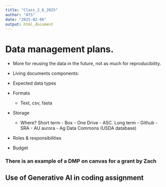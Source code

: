 ```yaml
---
title: "Class_2_6_2025"
author: "ATS"
date: "2025-02-06"
output: html_document
---
```


# Data management plans.

-   More for reusing the data in the future, not as much for reproducibility.

-   Living documents components:

-   Expected data types

-   Formats

    -   Text, csv, fasta

-   Storage

    -   Where? Short term - Box - One Drive - ASC. Long term - Github - SRA - AU aurora - Ag Data Commons (USDA database)

-   Roles & responsibilities

-   Budget

### There is an example of a DMP on canvas for a grant by Zach

## Use of Generative AI in coding assignment
